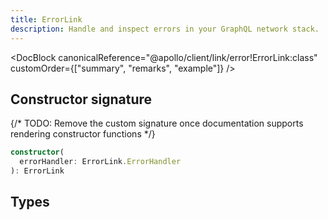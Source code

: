 ```yaml
---
title: ErrorLink
description: Handle and inspect errors in your GraphQL network stack.
---
```


<DocBlock
  canonicalReference="@apollo/client/link/error!ErrorLink:class"
  customOrder={["summary", "remarks", "example"]}
/>

## Constructor signature

{/* TODO: Remove the custom signature once documentation supports rendering constructor functions */}

```ts
constructor(
  errorHandler: ErrorLink.ErrorHandler
): ErrorLink
```

## Types

<FunctionDetails
  canonicalReference="@apollo/client/link/error!ErrorLink.ErrorLinkDocumentationTypes.ErrorHandler:function(1)"
  headingLevel={3}
  result={false}
  displayName="ErrorLink.ErrorHandler"
/>

<InterfaceDetails
  canonicalReference="@apollo/client/link/error!ErrorLink.ErrorHandlerOptions:interface"
  headingLevel={3}
  displayName="ErrorLink.ErrorHandlerOptions"
/>
